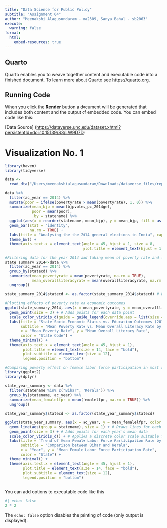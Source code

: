 ```yaml
---
title: "Data Science for Public Policy"
subtitle: "Assignment 04"
author: "Meenakshi Alagusundaram - ma2309, Sanya Bahal - sb2063"
execute:
  warning: false
format:
  html:
    embed-resources: true
---
```


## Quarto

Quarto enables you to weave together content and executable code into a finished document. To learn more about Quarto see <https://quarto.org>.

## Running Code

When you click the **Render** button a document will be generated that includes both content and the output of embedded code. You can embed code like this:

\[Data Source\] (<https://dataverse.unc.edu/dataset.xhtml?persistentId=doi:10.15139/S3/LW9D7D>)

# Visualization No. 1

```r
library(haven)
library(tidyverse)

data <- 
  read_dta("/Users/meenakshialagusundaram/Downloads/dataverse_files/replicate_rbindiaschools_state.dta")

data %>%
  filter(ac_year == 2014) %>% 
  mutate(poor = ifelse(povertyrate > mean(povertyrate), 1, 0)) %>%
  summarize(mean_bjp = mean(bjpvotes_pc_2014ge),
            poor = mean(poor),
            .by = statename) %>% 
  ggplot(aes(x = reorder(statename, mean_bjp), y = mean_bjp, fill = as.factor(poor))) +
  geom_bar(stat = "identity", 
           na.rm = TRUE) +
  labs(title = "Analysing the the 2014 general elections in India", caption = "Source: Cambridge University Press", x = "Name of the State", y = "Percentage of BJP votes") +
  theme_bw() +
  theme(axis.text.x = element_text(angle = 45, hjust = 1, size = 8, 
                                   plot.title = element_text(hjust = 1))) 

#Filtering data for the year 2014 and taking mean of poverty rate and literacy rate for all states 
state_summary_2014<-data %>%
  filter(ac_year == 2014) %>%
  group_by(statecd) %>%
  summarize(mean_povertyrate = mean(povertyrate, na.rm = TRUE),
            mean_overallliteracyrate = mean(overallliteracyrate, na.rm = TRUE)) %>%
  ungroup()  

state_summary_2014$statecd <- as.factor(state_summary_2014$statecd) # Ensure statecd is treated as a factor

#Plotting effects of poverty rate on economic outcomes 
ggplot(state_summary_2014, aes(x = mean_povertyrate, y = mean_overallliteracyrate, color = statecd)) +
  geom_point(size = 3) + # Adds points for each data point
  scale_color_viridis_d(guide = guide_legend(override.aes = list(size = 5))) + # Uses a color scale for states
  labs(title = "State Socio-Economic Status vs. Education Outcomes (2014)",
       subtitle = "Mean Poverty Rate vs. Mean Overall Literacy Rate by State",
       x = "Mean Poverty Rate", y = "Mean Overall Literacy Rate",
       color = "State Code") +
  theme_minimal() +
  theme(axis.text.x = element_text(angle = 45, hjust = 1),
        plot.title = element_text(size = 14, face = "bold"),
        plot.subtitle = element_text(size = 12),
        legend.position = "bottom")

#Comparing poverty effect on female labor force participation in most rural vs most urban state in India through 2014-2017 
library(ggplot2)
library(dplyr)

state_year_summary <- data %>%
  filter(statename %in% c("Bihar", "Kerala")) %>%
  group_by(statename, ac_year) %>%
  summarize(mean_femalelfpr = mean(femalelfpr, na.rm = TRUE)) %>%
  ungroup()

state_year_summary$statecd <- as.factor(state_year_summary$statecd)

ggplot(state_year_summary, aes(x = ac_year, y = mean_femalelfpr, color = statename)) +
  geom_line(aes(group = statename), size = 1) + # Draws lines for each state across years
  geom_point(size = 3) + # Adds points for each year's mean data
  scale_color_viridis_d() + # Applies a discrete color scale suitable for categorical data
  labs(title = "Trend of Mean Female Labor Force Participation Rate by Year",
       subtitle = "Comparison between Bihar and Kerala",
       x = "Year", y = "Mean Female Labor Force Participation Rate",
       color = "State") +
  theme_minimal() +
  theme(axis.text.x = element_text(angle = 45, hjust = 1),
        plot.title = element_text(size = 14, face = "bold"),
        plot.subtitle = element_text(size = 12),
        legend.position = "bottom")



```

You can add options to executable code like this

```r
#| echo: false
2 * 2
```

The `echo: false` option disables the printing of code (only output is displayed).
